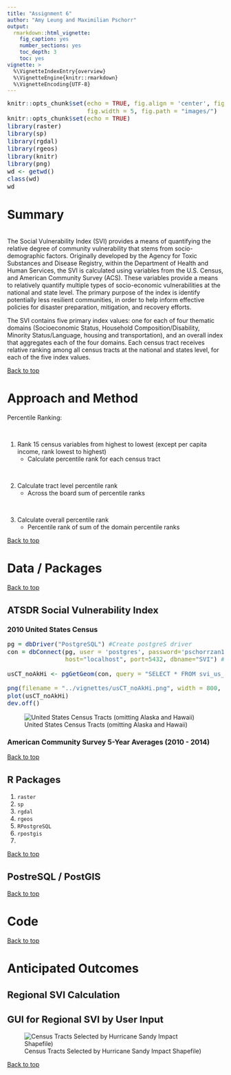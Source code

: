 ```yaml
---
title: "Assignment 6"
author: "Amy Leung and Maximilian Pschorr"
output: 
  rmarkdown::html_vignette:
    fig_caption: yes
    number_sections: yes
    toc_depth: 3
    toc: yes
vignette: >
  %\VignetteIndexEntry{overview}
  %\VignetteEngine{knitr::rmarkdown}
  %\VignetteEncoding{UTF-8}
---
```

<style type="text/css">

body{ /* Normal  */
      font-size: 14px;
  }
td {  /* Table  */
  font-size: 14px;
}
h1.title {
  font-size: 38px;
  <!-- color: DarkRed; -->
}
h1 { /* Header 1 */
  font-size: 28px;
  <!-- color: DarkBlue; -->
}
h2 { /* Header 2 */
    font-size: 22px;
  <!-- color: DarkBlue; -->
}
h3 { /* Header 3 */
  font-size: 16px;
  <!-- font-family: "Times New Roman", Times, serif; -->
  <!-- color: Black; -->
}
code.r{ /* Code block */
    font-size: 14px;
}
pre { /* Code block - determines code spacing between lines */
    font-size: 14px;
}
</style>

```r
knitr::opts_chunk$set(echo = TRUE, fig.align = 'center', fig.height = 4, 
                      fig.width = 5, fig.path = "images/")
knitr::opts_chunk$set(echo = TRUE)
library(raster)
library(sp)
library(rgdal)
library(rgeos)
library(knitr)
library(png)
wd <- getwd()
class(wd)
wd
```

# Summary{#summary}

\
The Social Vulnerability Index (SVI) provides a means of quantifying the relative degree of community vulnerability that stems from socio-demographic factors. Originally developed by the Agency for Toxic Substances and Disease Registry, within the Department of Health and Human Services, the SVI is calculated using variables from the U.S. Census, and American Community Survey (ACS). These variables provide a means to relatively quantify multiple types of socio-economic vulnerabilities at the national and state level. The primary purpose of the index is identify potentially less resilient communities, in order to help inform effective policies for disaster preparation, mitigation, and recovery efforts.

The SVI contains five primary index values: one for each of four thematic domains (Socioeconomic Status, Household Composition/Disability, Minority Status/Language, housing and transportation), and an overall index that aggregates each of the four domains. Each census tract receives relative ranking among all census tracts at the national and states level, for each of the five index values. 



[Back to top](#summary)

# Approach and Method

Percentile Ranking: 

\


1. Rank 15 census variables from highest to lowest (except per capita income, rank lowest to highest)
    + Calculate percentile rank for each census tract


\


2. Calculate tract level percentile rank
    + Across the board sum of percentile ranks


\


3. Calculate overall percentile rank
    + Percentile rank of sum of the domain percentile ranks


[Back to top](#summary)

# Data / Packages

[Back to top](#summary)

## ATSDR Social Vulnerability Index

### 2010 United States Census

```r
pg = dbDriver("PostgreSQL") #Create postgreS driver
con = dbConnect(pg, user = 'postgres', password='pschorrzan1960',
                host="localhost", port=5432, dbname="SVI") # Connect to database

usCT_noAkHi <- pgGetGeom(con, query = "SELECT * FROM svi_us_geom WHERE st_abbr NOT IN ('AK', 'HI')")

png(filename = "../vignettes/usCT_noAkHi.png", width = 800, height = 600, units = "px", pointsize = 10)
plot(usCT_noAkHi)
dev.off()
```

![United States Census Tracts (omitting Alaska and Hawaii)](../vignettes/usCT_noAkHi.png)


### American Community Survey 5-Year Averages (2010 - 2014)

[Back to top](#summary)

## R Packages

1. `raster`
2. `sp`
3. `rgdal`
4. `rgeos`
5. `RPostgreSQL`
6. `rpostgis`
7. 


[Back to top](#summary)

## PostreSQL / PostGIS

[Back to top](#summary)


# Code

[Back to top](#summary)

# Anticipated Outcomes

## Regional SVI Calculation

## GUI for Regional SVI by User Input

![Census Tracts Selected by Hurricane Sandy Impact Shapefile)](../vignettes/RegionalSVI_ShinyGUI_11_20_17.png)

[Back to top](#summary)
